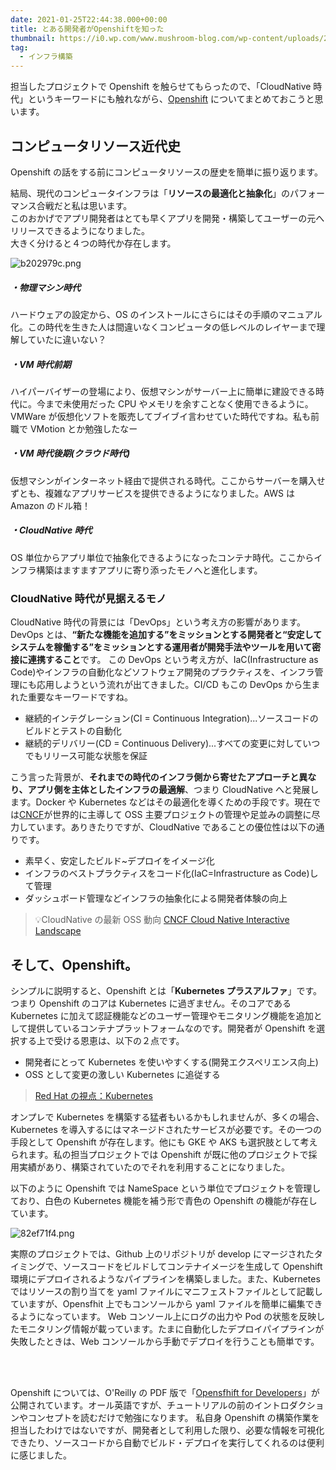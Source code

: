 ```yaml
---
date: 2021-01-25T22:44:38.000+00:00
title: とある開発者がOpenshiftを知った
thumbnail: https://i0.wp.com/www.mushroom-blog.com/wp-content/uploads/2021/04/%E3%82%B9%E3%82%AF%E3%83%AA%E3%83%BC%E3%83%B3%E3%82%B7%E3%83%A7%E3%83%83%E3%83%88-2021-04-19-23.56.46.png?zoom=2&resize=360%2C238&ssl=1
tag:
  - インフラ構築
---
```


担当したプロジェクトで Openshift を触らせてもらったので、「CloudNative 時代」というキーワードにも触れながら、[Openshift](https://docs.google.com/presentation/d/1E53dTRTv4kO01cndYj-sY4fLET1RXmoyXc4GiKLhJ3s/edit#slide=id.gaa3a0b12b9_0_160) についてまとめておこうと思います。

## コンピュータリソース近代史

Openshift の話をする前にコンピュータリソースの歴史を簡単に振り返ります。

結局、現代のコンピュータインフラは「**リソースの最適化と抽象化**」のパフォーマンス合戦だと私は思います。  
このおかげでアプリ開発者はとても早くアプリを開発・構築してユーザーの元へリリースできるようになりました。  
大きく分けると４つの時代か存在します。

![b202979c.png](attachments/b202979c.png)

##### ・物理マシン時代

ハードウェアの設定から、OS のインストールにさらにはその手順のマニュアル化。この時代を生きた人は間違いなくコンピュータの低レベルのレイヤーまで理解していたに違いない？

##### ・VM 時代前期

ハイパーバイザーの登場により、仮想マシンがサーバー上に簡単に建設できる時代に。今まで未使用だった CPU やメモリを余すことなく使用できるように。VMWare が仮想化ソフトを販売してブイブイ言わせていた時代ですね。私も前職で VMotion とか勉強したなー

##### ・VM 時代後期(クラウド時代)

仮想マシンがインターネット経由で提供される時代。ここからサーバーを購入せずとも、複雑なアプリサービスを提供できるようになりました。AWS は Amazon のドル箱！

##### ・CloudNative 時代

OS 単位からアプリ単位で抽象化できるようになったコンテナ時代。ここからインフラ構築はますますアプリに寄り添ったモノへと進化します。

### CloudNative 時代が見据えるモノ

CloudNative 時代の背景には「DevOps」という考え方の影響があります。
DevOps とは、**“新たな機能を追加する”をミッションとする開発者と“安定してシステムを稼働する”をミッションとする運用者が開発手法やツールを用いて密接に連携すること**です。
この DevOps という考え方が、IaC(Infrastructure as Code)やインフラの自動化などソフトウェア開発のプラクティスを、インフラ管理にも応用しようという流れが出てきました。CI/CD もこの DevOps から生まれた重要なキーワードですね。

- 継続的インテグレーション(CI = Continuous Integration)...ソースコードのビルドとテストの自動化
- 継続的デリバリー(CD = Continuous Delivery)...すべての変更に対していつでもリリース可能な状態を保証

こう言った背景が、**それまでの時代のインフラ側から寄せたアプローチと異なり、アプリ側を主体としたインフラの最適解**、つまり CloudNative へと発展します。Docker や Kubernetes などはその最適化を導くための手段です。現在では[CNCF](https://www.cncf.io/)が世界的に主導して OSS 主要プロジェクトの管理や足並みの調整に尽力しています。ありきたりですが、CloudNative であることの優位性は以下の通りです。

- 素早く、安定したビルド~デプロイをイメージ化
- インフラのベストプラクティスをコード化(IaC=Infrastructure as Code)して管理
- ダッシュボード管理などインフラの抽象化による開発者体験の向上

> 💡CloudNative の最新 OSS 動向
> [CNCF Cloud Native Interactive Landscape](https://landscape.cncf.io/)

## そして、Openshift。

シンプルに説明すると、Openshift とは「**Kubernetes プラスアルファ**」です。つまり Openshift のコアは Kubernetes に過ぎません。そのコアである Kubernetes に加えて認証機能などのユーザー管理やモニタリング機能を追加として提供しているコンテナプラットフォームなのです。開発者が Openshift を選択する上で受ける恩恵は、以下の２点です。

- 開発者にとって Kubernetes を使いやすくする(開発エクスペリエンス向上)
- OSS として変更の激しい Kubernetes に追従する

> [Red Hat の視点：Kubernetes](https://www.redhat.com/ja/topics/containers/kubernetes-approach)

オンプレで Kubernetes を構築する猛者もいるかもしれませんが、多くの場合、Kubernetes を導入するにはマネージドされたサービスが必要です。その一つの手段として Openshift が存在します。他にも GKE や AKS も選択肢として考えられます。私の担当プロジェクトでは Openshift が既に他のプロジェクトで採用実績があり、構築されていたのでそれを利用することになりました。

以下のように Openshift では NameSpace という単位でプロジェクトを管理しており、白色の Kubernetes 機能を補う形で青色の Openshift の機能が存在しています。

![82ef71f4.png](attachments/82ef71f4.png)

実際のプロジェクトでは、Github 上のリポジトリが develop にマージされたタイミングで、ソースコードをビルドしてコンテナイメージを生成して Openshift 環境にデプロイされるようなパイプラインを構築しました。また、Kubernetes ではリソースの割り当てを yaml ファイルにマニフェストファイルとして記載していますが、Opensfhit 上でもコンソールから yaml ファイルを簡単に編集できるようになっています。
Web コンソール上にログの出力や Pod の状態を反映したモニタリング情報が載っています。たまに自動化したデプロイパイプラインが失敗したときは、Web コンソールから手動でデプロイを行うことも簡単です。

<br />
<br />

Openshift については、O'Reilly の PDF 版で「[Opensfhift for
Developers](https://assets.openshift.com/hubfs/pdfs/OpenShift_for_Developers_Red_Hat.pdf?hsLang=en-us)」が公開されています。オール英語ですが、チュートリアルの前のイントロダクションやコンセプトを読むだけで勉強になります。
私自身 Openshift の構築作業を担当したわけではないですが、開発者として利用した限り、必要な情報を可視化できたり、ソースコードから自動でビルド・デプロイを実行してくれるのは便利に感じました。

<br />
<br />
